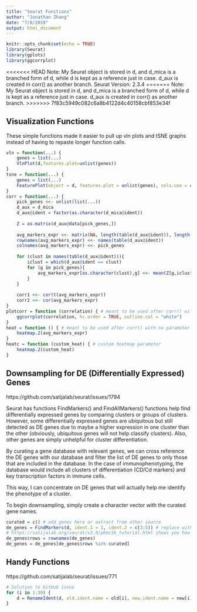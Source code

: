 ```yaml
---
title: "Seurat Functions"
author: "Jonathan Zhang"
date: "7/8/2019"
output: html_document
---
```


```r
knitr::opts_chunk$set(echo = TRUE)
library(Seurat)
library(gplots)
library(ggcorrplot)
```

<<<<<<< HEAD
Note: My Seurat object is stored in d, and d_mica is a branched form of d, while d is kept as a reference just in case. 
d_aux is created in corr() as another branch.
Seurat Version: 2.3.4
=======
Note: My Seurat object is stored in d, and d_mica is a branched form of d, while d is kept as a reference just in case. d_aux is created in corr() as another branch.
>>>>>>> 7f83c5949c082c6a8b4122d4c40158cbf853e34f

## Visualization Functions
These simple functions made it easier to pull up vln plots and tSNE graphs instead of having to repaste longer function calls.

```r
vln = function(...) {
    genes = list(...)
    VlnPlot(d,features.plot=unlist(genes))
}
tsne = function(...) {
    genes = list(...)
    FeaturePlot(object = d, features.plot = unlist(genes), cols.use = c("grey", "blue"), reduction.use = "tsne")
}
corr = function(...) {
    pick_genes <<- unlist(list(...))
    d_aux = d_mica
    d_aux@ident = factor(as.character(d_mica@ident))
    
    Z = as.matrix(d_aux@data[pick_genes,])
    
    avg_markers_expr <<- matrix(NA, length(table(d_aux@ident)), length(pick_genes))
    rownames(avg_markers_expr) <<- names(table(d_aux@ident))
    colnames(avg_markers_expr) <<- pick_genes
    
    for (clust in names(table(d_aux@ident))){
        iclust = which(d_aux@ident == clust)
        for (g in pick_genes){
            avg_markers_expr[as.character(clust),g] <<- mean(Z[g,iclust])
        }
    }
    
    corr1 <<- cor(t(avg_markers_expr))
    corr2 <<- cor(avg_markers_expr)
}
plotcorr = function (correlation) { # meant to be used after corr() with corr1 and corr2 as parameters
    ggcorrplot(correlation, hc.order = TRUE, outline.col = "white")
} 
heat = function () { # meant to be used after corr() with no parameter since avg_markers_expr is already set
	heatmap.2(avg_markers_expr)
}
heatc = function (custom_heat) { # custom heatmap parameter
	heatmap.2(custom_heat)
}
```

## Downsampling for DE (Differentially Expressed) Genes
https://github.com/satijalab/seurat/issues/1794

Seurat has functions FindMarkers() and FindAllMarkers() functions help find differentially expressed genes by comparing 
clusters or groups of clusters. However, some differentially expressed genes are ubiquitous but still detected as DE genes 
due to maybe a higher expression in one cluster than the other (obviously, ubiquitous genes will not help classify clusters). 
Also, other genes are simply unhelpful for cluster differentiation. 

By curating a gene database with relevant genes, we can cross reference the DE genes with our database and filter the list 
of DE genes to only those that are included in the database. In the case of immunophenotyping, the database would include 
all clusters of differentiation (CD/Cd markers) and key transcription factors in immune cells.

This way, I can concentrate on DE genes that will actually help me identify the phenotype of a cluster.

To begin downsampling, simply create a character vector with the curated gene names.

```r
curated = c() # add genes here or extract from other source
de_genes = FindMarkers(d, ident.1 = 1, ident.2 = c(3:5)) # replace with your own idents and parameters
# https://satijalab.org/seurat/v3.0/pbmc3k_tutorial.html shows you how to use FindMarkers
de_genes$rows = rownames(de_genes)
de_genes = de_genes[de_genes$rows %in% curated]
```

## Handy Functions
https://github.com/satijalab/seurat/issues/771 

```r
# Solution to GitHub issue
for (i in 1:30) {
	d = RenameIdent(d, old.ident.name = old[i], new.ident.name = new[i])
}
```